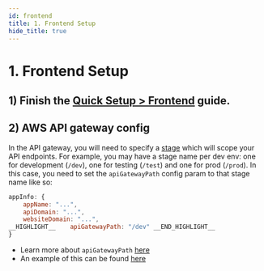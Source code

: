 ```yaml
---
id: frontend
title: 1. Frontend Setup
hide_title: true
---
```


<!-- COPY DOCS -->
<!-- ./thirdpartyemailpassword/serverless/with-aws-lambda/frontend.md -->

# 1. Frontend Setup


## 1) Finish the [Quick Setup > Frontend](../../quick-setup/frontend) guide.

## 2) AWS API gateway config

In the API gateway, you will need to specify a [stage](https://docs.aws.amazon.com/apigateway/latest/developerguide/stages.html) which will scope your API endpoints. For example, you may have a stage name per dev env: one for development (`/dev`), one for testing (`/test`) and one for prod (`/prod`). In this case, you need to set the `apiGatewayPath` config param to that stage name like so:

```js
appInfo: {
    appName: "...",
    apiDomain: "...",
    websiteDomain: "...",
__HIGHLIGHT__    apiGatewayPath: "/dev" __END_HIGHLIGHT__
}
```
- Learn more about `apiGatewayPath` [here](../../appinfo)
- An example of this can be found [here](https://github.com/supertokens/supertokens-auth-react/blob/master/examples/with-aws-lambda/frontend/src/App.tsx#L31)
